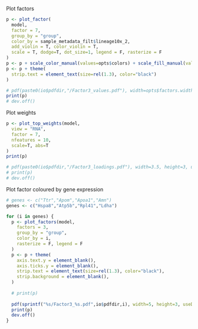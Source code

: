 
<!-- Factor 5  -->

Plot factors
```r
p <- plot_factor(
  model,
  factor = 7,
  group_by = "group",
  color_by = sample_metadata_filt$lineage10x_2, 
  add_violin = T, color_violin = T,
  scale = T, dodge=T, dot_size=1, legend = F, rasterize = F
)
p <- p + scale_color_manual(values=opts$colors) + scale_fill_manual(values=opts$colors)
p <- p + theme(
  strip.text = element_text(size=rel(1.3), color="black")
)

# pdf(paste0(io$pdfdir,"/Factor3_values.pdf"), width=opts$factors.width, height=opts$factors.height, useDingbats = F)
print(p)
# dev.off()
```

Plot weights
```r
p <- plot_top_weights(model, 
  view = "RNA", 
  factor = 7, 
  nfeatures = 10,
  scale=T, abs=T
)
print(p)

# pdf(paste0(io$pdfdir,"/Factor3_loadings.pdf"), width=3.5, height=3, useDingbats = F)
# print(p)
# dev.off()
```

Plot factor coloured by gene expression
```r
# genes <- c("Ttr","Apom","Apoa1","Amn")
genes <- c("Hspa8","Atp5b","Rpl41","Ldha")

for (i in genes) {
  p <- plot_factors(model,
    factors = 3,
    group_by = "group",
    color_by = i,
    rasterize = F, legend = F
  )
  p <- p + theme(
    axis.text.y = element_blank(),
    axis.ticks.y = element_blank(),
    strip.text = element_text(size=rel(1.3), color="black"),
    strip.background = element_blank(),
  )
  
  # print(p)
  
  pdf(sprintf("%s/Factor3_%s.pdf",io$pdfdir,i), width=5, height=3, useDingbats = F)
  print(p)
  dev.off()
}
```




